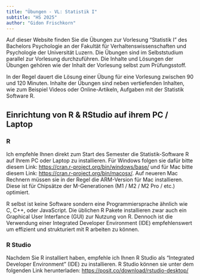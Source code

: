```yaml
---
title: "Übungen - VL: Statistik I"
subtitle: "HS 2025"
author: "Gidon Frischkorn"
---
```


Auf dieser Website finden Sie die Übungen zur Vorlesung "Statistik I" des Bachelors Psychologie an der Fakultät für Verhaltenswissenschaften und Psychologie der Universität Luzern. Die Übungen sind im Selbststudium parallel zur Vorlesung durchzuführen. Die Inhalte und Lösungen der Übungen gehören wie der Inhalt der Vorlesung selbst zum Prüfungsstoff.

In der Regel dauert die Lösung einer Übung für eine Vorlesung zwischen 90 und 120 Minuten. Inhalte der Übungen sind neben vertiefenden Inhalten, wie zum Beispiel Videos oder Online-Artikeln, Aufgaben mit der Statistik Software R.

## Einrichtung von R & RStudio auf ihrem PC / Laptop

### R

Ich empfehle Ihnen direkt zum Start des Semester die Statistik-Software R auf Ihrem PC oder Laptop zu installieren. Für Windows folgen sie dafür bitte diesem Link: <https://cran.r-project.org/bin/windows/base/> und für Mac bitte diesem Link: <https://cran.r-project.org/bin/macosx/>. Auf neueren Mac Rechnern müssen sie in der Regel die ARM-Version für Mac installieren. Diese ist für Chipsätze der M-Generationen (M1 / M2 / M2 Pro / etc.) optimiert.

R selbst ist keine Software sondern eine Programmiersprache ähnlich wie C, C++, oder JavaScript. Die üblichen R Pakete installieren zwar auch ein Graphical User Interfance (GUI) zur Nutzung von R. Dennoch ist die Verwendung einer Integrated Developer Environment (IDE) empfehlenswert um effizient und strukturiert mit R arbeiten zu können.

### R Studio

Nachdem Sie R installiert haben, empfehle ich Ihnen R Studio als "Integrated Developer Environment" (IDE) zu installieren. R Studio können sie unter dem folgenden Link herunterladen: <https://posit.co/download/rstudio-desktop/>

